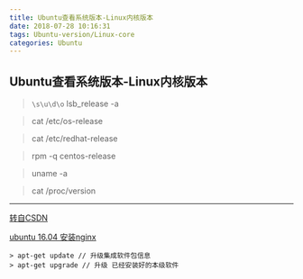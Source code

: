 ---
title: Ubuntu查看系统版本-Linux内核版本
date: 2018-07-28 10:16:31
tags: Ubuntu-version/Linux-core
categories: Ubuntu
--- 
## Ubuntu查看系统版本-Linux内核版本

> `\s\u\d\o` lsb_release -a

> cat /etc/os-release

> cat /etc/redhat-release

> rpm -q centos-release

> uname -a

> cat /proc/version


---
[转自CSDN](https://blog.csdn.net/haohaibo031113/article/details/70880864)

[ubuntu 16.04 安装nginx](https://www.baidu.com/s?wd=ubuntu%2016.04%20%E5%AE%89%E8%A3%85nginx&rsv_spt=1&rsv_iqid=0xe793a65000001553&issp=1&f=3&rsv_bp=1&rsv_idx=2&ie=utf-8&rqlang=cn&tn=98012088_4_dg&ch=1&rsv_enter=1&oq=linux%25E6%259F%25A5%25E7%259C%258Bubuntu%25E7%2589%2588%25E6%259C%25AC&rsv_t=34e0PL5TYi1wHhbecCDMqieWCC0vKelIGuYW2od1EexG3UzWpfxhsOZUSlHq896i5PxNjA&inputT=11285&rsv_pq=bb5b65e700002916&rsv_sug3=46&rsv_sug1=44&rsv_sug7=101&rsv_sug2=0&prefixsug=ubuntu%252016.04%2520%25E5%25AE%2589%25E8%25A3%2585&rsp=3&rsv_sug4=11985)

````
> apt-get update // 升级集成软件包信息
> apt-get upgrade // 升级 已经安装好的本级软件
````
